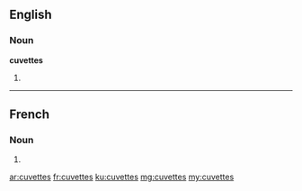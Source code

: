 ==English==

===Noun===
'''cuvettes'''

# {{plural of|cuvette}}

----

==French==

===Noun===
{{head|fr|g=f-p}}

# {{plural of|cuvette|lang=fr}}

[[ar:cuvettes]]
[[fr:cuvettes]]
[[ku:cuvettes]]
[[mg:cuvettes]]
[[my:cuvettes]]